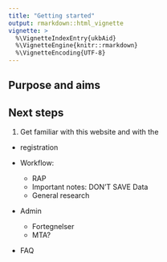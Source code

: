 ```yaml
---
title: "Getting started"
output: rmarkdown::html_vignette
vignette: >
  %\VignetteIndexEntry{ukbAid}
  %\VignetteEngine{knitr::rmarkdown}
  %\VignetteEncoding{UTF-8}
---
```


## Purpose and aims

## Next steps

1.  Get familiar with this website and with the

-   registration

-   Workflow:

    -   RAP
    -   Important notes: DON'T SAVE Data
    -   General research

-   Admin

    -   Fortegnelser
    -   MTA?

-   FAQ
